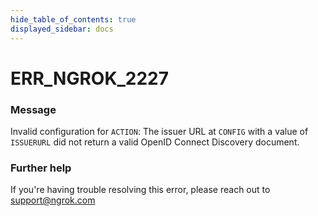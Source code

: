 ```yaml
---
hide_table_of_contents: true
displayed_sidebar: docs
---
```



# ERR_NGROK_2227

### Message
Invalid configuration for `ACTION`: The issuer URL at `CONFIG` with a value of `ISSUERURL` did not return a valid OpenID Connect Discovery document.

<ErrorDetails error='err_ngrok_2227' />


### Further help
If you're having trouble resolving this error, please reach out to [support@ngrok.com](mailto:support@ngrok.com?subject=Help%20with%20ERR_NGROK_2227)


